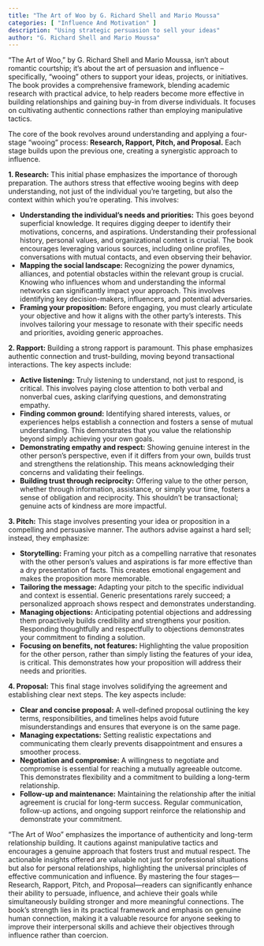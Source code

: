 ```yaml
---
title: "The Art of Woo by G. Richard Shell and Mario Moussa"
categories: [ "Influence And Motivation" ]
description: "Using strategic persuasion to sell your ideas"
author: "G. Richard Shell and Mario Moussa"
---
```

"The Art of Woo," by G. Richard Shell and Mario Moussa, isn't about romantic courtship; it's about the art of persuasion and influence – specifically, "wooing" others to support your ideas, projects, or initiatives.  The book provides a comprehensive framework, blending academic research with practical advice, to help readers become more effective in building relationships and gaining buy-in from diverse individuals.  It focuses on cultivating authentic connections rather than employing manipulative tactics.

The core of the book revolves around understanding and applying a four-stage "wooing" process: **Research, Rapport, Pitch, and Proposal.**  Each stage builds upon the previous one, creating a synergistic approach to influence.

**1. Research:** This initial phase emphasizes the importance of thorough preparation.  The authors stress that effective wooing begins with deep understanding, not just of the individual you’re targeting, but also the context within which you're operating.  This involves:

* **Understanding the individual's needs and priorities:** This goes beyond superficial knowledge.  It requires digging deeper to identify their motivations, concerns, and aspirations.  Understanding their professional history, personal values, and organizational context is crucial.  The book encourages leveraging various sources, including online profiles, conversations with mutual contacts, and even observing their behavior.
* **Mapping the social landscape:**  Recognizing the power dynamics, alliances, and potential obstacles within the relevant group is crucial.  Knowing who influences whom and understanding the informal networks can significantly impact your approach.  This involves identifying key decision-makers, influencers, and potential adversaries.
* **Framing your proposition:** Before engaging, you must clearly articulate your objective and how it aligns with the other party's interests.  This involves tailoring your message to resonate with their specific needs and priorities, avoiding generic approaches.

**2. Rapport:**  Building a strong rapport is paramount.  This phase emphasizes authentic connection and trust-building, moving beyond transactional interactions. The key aspects include:

* **Active listening:**  Truly listening to understand, not just to respond, is critical.  This involves paying close attention to both verbal and nonverbal cues, asking clarifying questions, and demonstrating empathy.
* **Finding common ground:** Identifying shared interests, values, or experiences helps establish a connection and fosters a sense of mutual understanding.  This demonstrates that you value the relationship beyond simply achieving your own goals.
* **Demonstrating empathy and respect:**  Showing genuine interest in the other person's perspective, even if it differs from your own, builds trust and strengthens the relationship.  This means acknowledging their concerns and validating their feelings.
* **Building trust through reciprocity:**  Offering value to the other person, whether through information, assistance, or simply your time, fosters a sense of obligation and reciprocity.  This shouldn't be transactional; genuine acts of kindness are more impactful.

**3. Pitch:**  This stage involves presenting your idea or proposition in a compelling and persuasive manner.  The authors advise against a hard sell; instead, they emphasize:

* **Storytelling:**  Framing your pitch as a compelling narrative that resonates with the other person's values and aspirations is far more effective than a dry presentation of facts.  This creates emotional engagement and makes the proposition more memorable.
* **Tailoring the message:**  Adapting your pitch to the specific individual and context is essential.  Generic presentations rarely succeed; a personalized approach shows respect and demonstrates understanding.
* **Managing objections:**  Anticipating potential objections and addressing them proactively builds credibility and strengthens your position.  Responding thoughtfully and respectfully to objections demonstrates your commitment to finding a solution.
* **Focusing on benefits, not features:**  Highlighting the value proposition for the other person, rather than simply listing the features of your idea, is critical.  This demonstrates how your proposition will address their needs and priorities.

**4. Proposal:**  This final stage involves solidifying the agreement and establishing clear next steps.  The key aspects include:

* **Clear and concise proposal:**  A well-defined proposal outlining the key terms, responsibilities, and timelines helps avoid future misunderstandings and ensures that everyone is on the same page.
* **Managing expectations:**  Setting realistic expectations and communicating them clearly prevents disappointment and ensures a smoother process.
* **Negotiation and compromise:**  A willingness to negotiate and compromise is essential for reaching a mutually agreeable outcome.  This demonstrates flexibility and a commitment to building a long-term relationship.
* **Follow-up and maintenance:**  Maintaining the relationship after the initial agreement is crucial for long-term success.  Regular communication, follow-up actions, and ongoing support reinforce the relationship and demonstrate your commitment.

"The Art of Woo" emphasizes the importance of authenticity and long-term relationship building.  It cautions against manipulative tactics and encourages a genuine approach that fosters trust and mutual respect.  The actionable insights offered are valuable not just for professional situations but also for personal relationships, highlighting the universal principles of effective communication and influence.  By mastering the four stages—Research, Rapport, Pitch, and Proposal—readers can significantly enhance their ability to persuade, influence, and achieve their goals while simultaneously building stronger and more meaningful connections.  The book’s strength lies in its practical framework and emphasis on genuine human connection, making it a valuable resource for anyone seeking to improve their interpersonal skills and achieve their objectives through influence rather than coercion.


